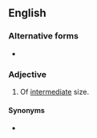 {{also|midsize}}
==English==

===Alternative forms===
* {{l|en|midsize}}

===Adjective===
{{wikipedia|mid-size car}}
{{en-adj|-|head=[[mid]]-[[size]]}}

# Of [[intermediate]] size.

====Synonyms====
* {{l|en|mid-sized}}